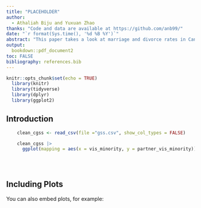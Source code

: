 ```yaml
---
title: "PLACEHOLDER"
author: 
  - Athaliah Biju and Yuxuan Zhao
thanks: "Code and data are available at https://github.com/anb99/"
date: "`r format(Sys.time(), '%d %B %Y')`"
abstract: "This paper takes a look at marriage and divorce rates in Canada."
output:
  bookdown::pdf_document2
toc: FALSE
bibliography: references.bib
---
```


```r
knitr::opts_chunk$set(echo = TRUE)
  library(knitr)
  library(tidyverse)
  library(dplyr)  
  library(ggplot2)
```

## Introduction


```r
    clean_cgss <- read_csv(file ="gss.csv", show_col_types = FALSE)
```

```r
    clean_cgss |>
      ggplot(mapping = aes(x = vis_minority, y = partner_vis_minority)) + geom_bar(stat="identity")
    
   
    

```

## Including Plots

You can also embed plots, for example:

```r

```
